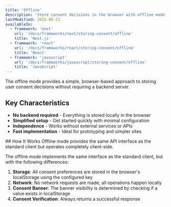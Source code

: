 ```yaml
---
title: 'Offline'
description: 'Store consent decisions in the browser with offline mode, perfect for sites without backend requirements'
lastModified: 2025-08-22
availableIn:
  - framework: 'next'
    url: '/docs/frameworks/next/storing-consent/offline'
    title: 'Next.js'
  - framework: 'react'
    url: '/docs/frameworks/react/storing-consent/offline'
    title: 'React'
  - framework: 'javascript'
    url: '/docs/frameworks/javascript/storing-consent/offline'
    title: 'JavaScript'
---
```


<section id="overview">
  The offline mode provides a simple, browser-based approach to storing user consent decisions without requiring a backend server.

  ## Key Characteristics

  - **No backend required** - Everything is stored locally in the browser
  - **Simplified setup** - Get started quickly with minimal configuration
  - **Independence** - Works without external services or APIs
  - **Fast implementation** - Ideal for prototyping and simpler sites
</section>

<section id="how-it-works">
  ## How It Works

  <Callout type="note">
    Offline mode provides the same API interface as the standard client but operates completely client-side.
  </Callout>

  The offline mode implements the same interface as the standard client, but with the following differences:

  1. **Storage**: All consent preferences are stored in the browser's localStorage using the configured key
  2. **Network**: No network requests are made, all operations happen locally
  3. **Consent Banner**: The banner visibility is determined by checking if a value exists in localStorage
  4. **Consent Verification**: Always returns a successful response
</section>
